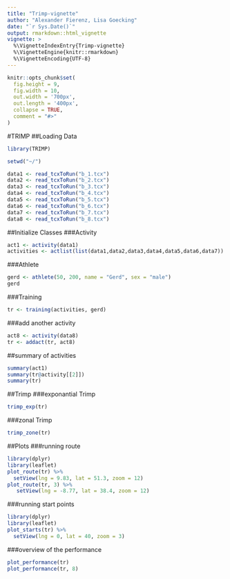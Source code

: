 ---
title: "Trimp-vignette"
author: "Alexander Fierenz, Lisa Goecking"
date: "`r Sys.Date()`"
output: rmarkdown::html_vignette
vignette: >
  %\VignetteIndexEntry{Trimp-vignette}
  %\VignetteEngine{knitr::rmarkdown}
  %\VignetteEncoding{UTF-8}
---

```{r, include = FALSE}
knitr::opts_chunk$set(
  fig.height = 9,
  fig.width = 10,
  out.width = '700px',
  out.length = '400px',
  collapse = TRUE,
  comment = "#>"
)
```

#TRIMP
##Loading Data
```{r setup}
library(TRIMP)
```

```{r warning = FALSE}
setwd("~/")

data1 <- read_tcxToRun("b_1.tcx")
data2 <- read_tcxToRun("b_2.tcx")
data3 <- read_tcxToRun("b_3.tcx")
data4 <- read_tcxToRun("b_4.tcx")
data5 <- read_tcxToRun("b_5.tcx")
data6 <- read_tcxToRun("b_6.tcx")
data7 <- read_tcxToRun("b_7.tcx")
data8 <- read_tcxToRun("b_8.tcx")
```

##Initialize Classes
###Activity
```{r warning = FALSE}
act1 <- activity(data1)
activities <- actlist(list(data1,data2,data3,data4,data5,data6,data7))
```
###Athlete
```{r}
gerd <- athlete(50, 200, name = "Gerd", sex = "male")
gerd
```

###Training
```{r}
tr <- training(activities, gerd)
```

###add another activity
```{r}
act8 <- activity(data8)
tr <- addact(tr, act8)
```

##summary of activities
```{r}
summary(act1)
summary(tr@activity[[2]])
summary(tr)
```

##Trimp
###exponantial Trimp
```{r}
trimp_exp(tr)
```

###zonal Trimp
```{r}
trimp_zone(tr)
```

##Plots
###running route
```{r}
library(dplyr)
library(leaflet)
plot_route(tr) %>%
  setView(lng = 9.83, lat = 51.3, zoom = 12)
plot_route(tr, 3) %>%
   setView(lng = -8.77, lat = 38.4, zoom = 12)

```

###running start points
```{r}
library(dplyr)
library(leaflet)
plot_starts(tr) %>%
  setView(lng = 0, lat = 40, zoom = 3)
```

###overview of the performance
```{r}
plot_performance(tr)
plot_performance(tr, 8)
```
